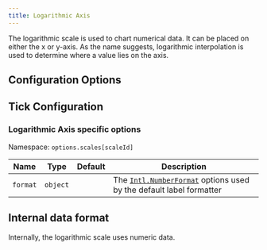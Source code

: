```yaml
---
title: Logarithmic Axis
---
```



The logarithmic scale is used to chart numerical data. It can be placed on either the x or y-axis. As the name suggests, logarithmic interpolation is used to determine where a value lies on the axis.

## Configuration Options

<CommonCartesian />
<CommonAll />

## Tick Configuration

### Logarithmic Axis specific options

Namespace: `options.scales[scaleId]`

| Name | Type | Default | Description
| ---- | ---- | ------- | -----------
| `format` | `object` | | The [`Intl.NumberFormat`](https://developer.mozilla.org/en-US/docs/Web/JavaScript/Reference/Global_Objects/Intl/NumberFormat) options used by the default label formatter

<CommonTicks />
<CommonTicksAll />

## Internal data format

Internally, the logarithmic scale uses numeric data.
